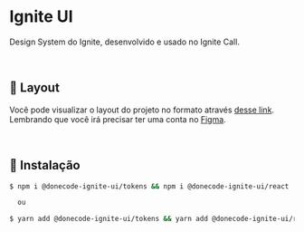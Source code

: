 

<Meta title="Home" />

# Ignite UI

Design System do Ignite, desenvolvido e usado no Ignite Call.

<br/>

## **🔖 Layout**

Você pode visualizar o layout do projeto no formato através [desse link](https://www.figma.com/file/6rjT1wZxQTf8p9xiDvSqmR/Ignite-Call?type=design&node-id=0%3A1&mode=design&t=IJOSAq8KviOtuwBY-1). Lembrando que você irá precisar ter uma conta no [Figma](http://figma.com/).

<br/>

## **🚀 Instalação**

```sh
$ npm i @donecode-ignite-ui/tokens && npm i @donecode-ignite-ui/react  

  ou

$ yarn add @donecode-ignite-ui/tokens && yarn add @donecode-ignite-ui/react
```

